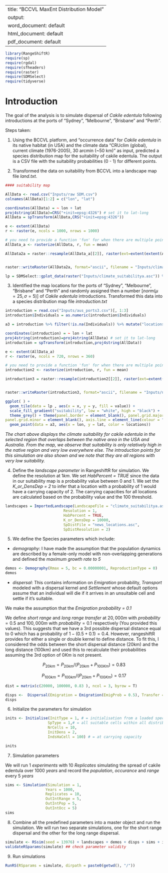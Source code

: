 
---
title: "BCCVL MaxEnt Distribution Model"
output:
  word_document: default
  html_document: default
  pdf_document: default
---
```r
library(RangeShiftR)
require(sp)
require(rgdal)
require(sfheaders)
require(raster)
require(SDMSelect)
require(tidyverse)
```


# Introduction

The goal of the analysis is to simulate dispersal of _Cakile edentula_ following introductions at the ports of "Sydney", "Melbourne", "Brisbane" and "Perth".

Steps taken:

1. Using the BCCVL platform, and "occurrence data" for _Cakile edentula_ in its native habitat (in USA) and the climate data "CRUclim (global), current climate (1976-2005), 30 arcmin (~50 km)" as input, predicted a species distribution map for the suitability of cakile edentula.  The output is a CSV file with the suitability probabilities (0 - 1) for different points.

2. Transformed the data on suitability from BCCVL into a landscape map file *land.txt*.

```r
#### suitability map

AllData <- read.csv("Inputs/raw SDM.csv")
colnames(AllData)[1:2] = c("lon", "lat")

coordinates(AllData) = ~ lon + lat
proj4string(AllData)=CRS("+init=epsg:4326") # set it to lat-long
AllData = spTransform(AllData,CRS("+init=epsg:4326"))

e <- extent(AllData)
r <- raster(e, ncols = 1000, nrows = 1000)

# you need to provide a function 'fun' for when there are multiple points per cell
AllData_a <- rasterize(AllData, r, fun = mean)

AllData2a = raster::resample(AllData_a[[2]], raster(ext=extent(extent(AllData_a)), resolution=1,crs=projection(AllData_a)))


raster::writeRaster(AllData2a, format="ascii", filename = "Inputs/climate_suitabilitya", NAflag = -9, overwrite = T, bylayer = T, datatype = "FLT4S")

lp = SDMSelect::gplot_data(raster("Inputs/climate_suitabilitya.asc")) %>% filter(!is.na(value))
```


3. Identified the map locations for the ports of "Sydney", "Melbourne", "Brisbane" and "Perth" and randomly assigned then a number [$norm (\mu = 25, \sigma = 5)$] of _Cakile edentula_ introductions. Transformed this data into a species distribution map file *introduction.txt*

```r
introduction = read.csv("Inputs/aus_ports3.csv")[, 1:3]
introduction$Individuals = as.numeric(introduction$Individuals)

a3 = introduction %>% filter(!is.na(Individuals)) %>% mutate("locations" =  c("Syd", "Mel", "Mel", "Bris", "Perth")) %>% na.omit()

coordinates(introduction) = ~ lon + lat
proj4string(introduction)=proj4string(AllData) # set it to lat-long
introduction = spTransform(introduction,proj4string(AllData))

e <- extent(AllData_a)
r <- raster(e, ncols = 720, nrows = 360)

# you need to provide a function 'fun' for when there are multiple points per cell
introduction2 <- rasterize(introduction, r, fun = mean)

introduction3 = raster::resample(introduction2[[2]], raster(ext=extent(extent(introduction2)), resolution=2,crs=projection(introduction)))


raster::writeRaster(introduction3, format="ascii", filename = "Inputs/news_locations.asc", NAflag = -9, overwrite = T, datatype = "INT2U")

ggplot( ) + 
  geom_tile(data = lp , aes(x = x, y = y, fill = value)) + 
  scale_fill_gradient("suitability", low = "white", high = "black") +
  theme_grey() + theme(panel.border = element_blank(), panel.grid.major = element_blank(),
panel.grid.minor = element_blank(), axis.line = element_line(colour = "black")) + 
  geom_point(data = a3, aes(x = lon, y = lat, color = locations))
```

*The chart above displays the climate suitability for cakile edentula in the selected region that overlaps between the native area in the USA and Australia. From the map, we observe that suitability is only relatively high in the native region and very low everywhere else. The introduction points for this simulation are also shown and we note that they are all regions with very low suitability.*


4. Define the *landscape parameter* in RangeshiftR for simulation. We define the resolution at $1km$. We set *HabPercent = TRUE* since the data in our suitability map is a probability value between 0 and 1. We set the *K_or_DensDep = 2* to infer that a location with a probability of 1 would have a carrying capacity of 2. The carrying capacities for all locations are calculated based on the probability value and the 100 threshold. 

```r
landscapes = ImportedLandscape(LandscapeFile = "climate_suitabilitya.asc", 
                          Resolution = 1, 
                          HabPercent = TRUE, 
                          K_or_DensDep = 10000, 
                          SpDistFile = "news_locations.asc", 
                          SpDistResolution = 2)

```

5. We define the Species parameters which include:

- *demography*: I have made the assumption that the population dynamics are described by a female-only model with non-overlapping generations and defined the *maximum growth rate to 5*

```r
demos <- Demography(Rmax = 5, bc = 0.00000001, ReproductionType = 0)
demos
```

- *dispersal*: This contains information on *Emigration* probability, *Transport* modeled with a dispersal kernel and *Settlement* whose default options assume that an individual will die if it arrives in an unsuitable cell and settle if it’s suitable. 

We make the assumption that the *Emigration probability = 0.1*

We define *short range* and *long range transfer* at $20,000m$ with $probability = 0.5$ and $100,000m$ with $probability = 0.1$ respectively (You provided this values). This suggests that we have a 3rd possible dispersal distance equal to $0$ which has a probability of $1 - (0.5 + 0.1) = 0.4$. However, rangeshiftR  provides for either a single or double kernel to define distance. To fit this, I considered the odds between the short dispersal distance (20km) and the long distance (100km) and used this to recalculate their probabilities assuming the 3rd option of $0Km$ is not present.

$$P_{20km} = P_{20km}/{(P_{20km} + P_{100Km})} = 0.83$$

$$P_{100km} = P_{100km}/{(P_{20km} + P_{100Km})}=0.17$$






```r
dist = matrix(c(20000, 100000, 0.83 ), ncol = 3, byrow = T)

disps <-  Dispersal(Emigration = Emigration(EmigProb = 0.5), Transfer =  DispersalKernel(DoubleKernel = T, Distances = dist)) + Settlement(MaxSteps = 6, Settle = 2)
disps
```

6. Initialize the parameters for simulation

```r
inits <- Initialise(InitType = 1, # = initialisation from a loaded species distribution map
                   SpType = 1,# = all suitable cells within all distribution presence cells
                   NrCells = 10,
                   InitDens = 2,
                   IndsHaCell = 100) # = at carrying capacity

inits
```

7. Simulation parameters

We will run $1\ experiments$ with $10\ Replicates$ simulating the spread of cakile edentula over $1000\ years$ and record the *population*, *occurance* and *range* every $5\ years$

```r
sims <- Simulation(Simulation = 1,
                  Years = 1000,
                  Replicates = 10,
                  OutIntRange = 5,
                  OutIntPop = 5,
                  OutIntOcc = 5)
sims
```

8. Combine all the predefined parameters into a master object and run the simulation. We will run two separate simulations, one for the short range dispersal and the other for the long range dispersal.

```r
simulate <- RSsim(seed = 13976) + landscapes + demos + disps + sims + inits
validateRSparams(simulate) ## check parameter validity
```

9. Run simulations

```r
RunRS(RSparams = simulate, dirpath = paste0(getwd(), "/"))
```